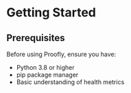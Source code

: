# Getting Started

## Prerequisites

Before using Proofly, ensure you have:
- Python 3.8 or higher
- pip package manager
- Basic understanding of health metrics


